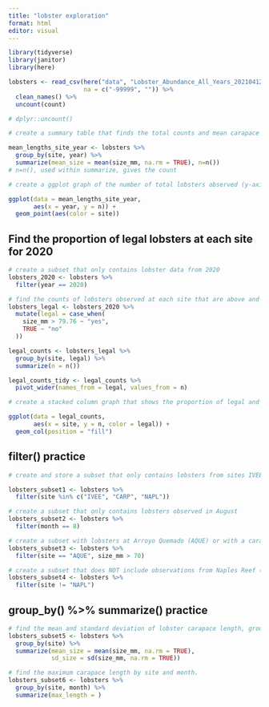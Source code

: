 ```yaml
---
title: "lobster exploration"
format: html
editor: visual
---
```


```r
library(tidyverse)
library(janitor)
library(here)
```

```r
lobsters <- read_csv(here("data", "Lobster_Abundance_All_Years_20210412.csv"), 
                     na = c("-99999", "")) %>%
  clean_names() %>% 
  uncount(count)

# dplyr::uncount()
```

```r
# create a summary table that finds the total counts and mean carapace lengths of lobsters in the observed dataset by site and year

mean_lengths_site_year <- lobsters %>% 
  group_by(site, year) %>% 
  summarize(mean_size = mean(size_mm, na.rm = TRUE), n=n())
# n=n(), used within summarize, gives the count 

# create a ggplot graph of the number of total lobsters observed (y-axis) by year in the study, grouped by site

ggplot(data = mean_lengths_site_year,
       aes(x = year, y = n)) +
  geom_point(aes(color = site))
```

## Find the proportion of legal lobsters at each site for 2020

```r
# create a subset that only contains lobster data from 2020
lobsters_2020 <- lobsters %>% 
  filter(year == 2020)

# find the counts of lobsters observed at each site that are above and below the legal limit
lobsters_legal <- lobsters_2020 %>% 
  mutate(legal = case_when(
    size_mm > 79.76 ~ "yes",
    TRUE ~ "no"
  ))

legal_counts <- lobsters_legal %>% 
  group_by(site, legal) %>% 
  summarize(n = n())

legal_counts_tidy <- legal_counts %>% 
  pivot_wider(names_from = legal, values_from = n)
```

```r
# create a stacked column graph that shows the proportion of legal and non-legal lobsters at each site 

ggplot(data = legal_counts,
       aes(x = site, y = n, color = legal)) +
  geom_col(position = "fill")
```

## filter() practice

```r
# create and store a subset that only contains lobsters from sites IVEE, CARP, and NAPL

lobsters_subset1 <- lobsters %>% 
  filter(site %in% c("IVEE", "CARP", "NAPL"))

# create a subset that only contains lobsters observed in August
lobsters_subset2 <- lobsters %>% 
  filter(month == 8)

# create a subset with lobsters at Arroyo Quemado (AQUE) or with a carapace length greater than 70 mm
lobsters_subset3 <- lobsters %>% 
  filter(site == "AQUE", size_mm > 70)

# create a subset that does NOT include observations from Naples Reef (NAPL)
lobsters_subset4 <- lobsters %>% 
  filter(site != "NAPL")
```

## group_by() %\>% summarize() practice 

```r
# find the mean and standard deviation of lobster carapace length, grouped by site
lobsters_subset5 <- lobsters %>% 
  group_by(site) %>% 
  summarize(mean_size = mean(size_mm, na.rm = TRUE),
            sd_size = sd(size_mm, na.rm = TRUE))

# find the maximum carapace length by site and month.
lobsters_subset6 <- lobsters %>% 
  group_by(site, month) %>% 
  summarize(max_length = )
```
